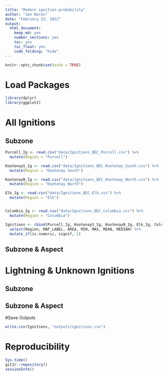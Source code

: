 ```yaml
---
title: "Modern ignition probability"
author: "Jen Baron"
date: "February 23, 2022"
output:
  html_document:
    keep_md: yes
    number_sections: yes
    toc: yes
    toc_float: yes
    code_folding: "hide"
---
```


```r
knitr::opts_chunk$set(echo = TRUE)
```

# Load Packages

```r
library(dplyr)
library(ggplot2)
```
# All Ignitions

## Subzone

```r
Purcell_Ig <- read.csv("data/Ignitions_BEC_Purcell.csv") %>%
  mutate(Region = "Purcell")

KootenayS_Ig <- read.csv("data/Ignitions_BEC_Kootenay_South.csv") %>%
  mutate(Region = "Kootenay South")

KootenayN_Ig <- read.csv("data/Ignitions_BEC_Kootenay_North.csv") %>%
  mutate(Region = "Kootenay North")

Elk_Ig <- read.csv("data/Ignitions_BEC_Elk.csv") %>%
  mutate(Region = "Elk")


Columbia_Ig <- read.csv("data/Ignitions_BEC_Columbia.csv") %>%
  mutate(Region = "Columbia")
```


```r
Ignitions <- rbind(Purcell_Ig, KootenayS_Ig, KootenayN_Ig, Elk_Ig, Columbia_Ig) %>%
  select(Region, MAP_LABEL, AREA, MIN, MAX, MEAN, MEDIAN) %>%
  mutate_if(is.numeric, signif, 1)
```

## Subzone & Aspect

# Lightning & Unknown Ignitions

## Subzone

## Subzone & Aspect

#Save Outputs

```r
write.csv(Ignitions, "outputs/ignitions.csv")
```
 
# Reproducibility

```r
Sys.time()
git2r::repository()
sessionInfo()
```